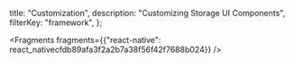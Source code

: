   title: "Customization",
  description: "Customizing Storage UI Components",
  filterKey: "framework",
};


<Fragments
  fragments={{"react-native": react_nativecfdb89afa3f2a2b7a38f56f42f7688b024}}
/>

